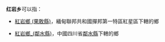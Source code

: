'''红岩乡'''可以指：
*[[紅岩鄉_(果敢縣)|紅岩鄉 (果敢縣)]]，緬甸聯邦共和國撣邦第一特區紅星區下轄的鄉
{{PRC admin/disambig|43/12/81/216/000|51/16/81/200/000|51/18/21/206/000|51/19/22/226/000|51/32/28/201/000|51/34/26/232/000|52/02/21/231/000}}
* [[紅岩鄉_(鄰水縣)|紅岩鄉_(鄰水縣)]]，中國四川省[[鄰水縣|鄰水縣]]下轄的鄉 
{{disambig|cat=三字中国乡名消歧义}}